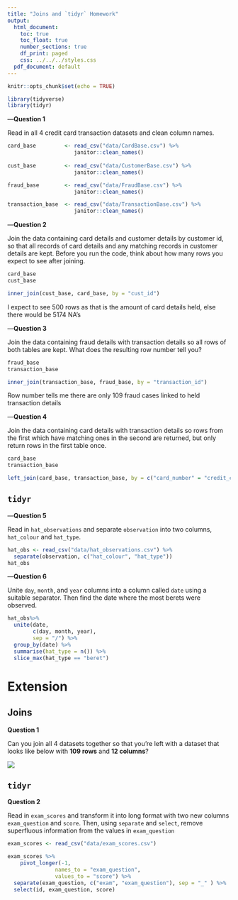 ```yaml
---
title: "Joins and `tidyr` Homework"
output:
  html_document:
    toc: true
    toc_float: true
    number_sections: true
    df_print: paged
    css: ../../../styles.css
  pdf_document: default
---
```


```r
knitr::opts_chunk$set(echo = TRUE)
```

```r
library(tidyverse)
library(tidyr)
```

---**Question 1**

Read in all 4 credit card transaction datasets and clean column names.
```r
card_base         <- read_csv("data/CardBase.csv") %>% 
                     janitor::clean_names()
  
cust_base         <- read_csv("data/CustomerBase.csv") %>% 
                     janitor::clean_names()

fraud_base        <- read_csv("data/FraudBase.csv") %>% 
                     janitor::clean_names()

transaction_base  <- read_csv("data/TransactionBase.csv") %>% 
                     janitor::clean_names()
```


---**Question 2**

Join the data containing card details and customer details by customer id, so that all records of card details and any matching records in customer details are kept. Before you run the code, think about how many rows you expect to see after joining.

```r
card_base        
cust_base        

inner_join(cust_base, card_base, by = "cust_id")
```

I expect to see 500 rows as that is the amount of card details held, else there would be 5174 NA's

---**Question 3**

Join the data containing fraud details with transaction details so all rows of both tables are kept. What does the resulting row number tell you?

```r
fraud_base
transaction_base

inner_join(transaction_base, fraud_base, by = "transaction_id")
```
Row number tells me there are only 109 fraud cases linked to held transaction details

---**Question 4**

Join the data containing card details with transaction details so rows from the first which have matching ones in the second are returned, but only return rows in the first table once.

```r
card_base
transaction_base

left_join(card_base, transaction_base, by = c("card_number" = "credit_card_id"))
```


## `tidyr`

---**Question 5**

Read in `hat_observations` and separate `observation` into two columns, `hat_colour` and `hat_type`.

```r
hat_obs <- read_csv("data/hat_observations.csv") %>% 
  separate(observation, c("hat_colour", "hat_type"))
hat_obs
```


---**Question 6**

Unite `day`, `month`, and `year` columns into a column called `date` using a suitable separator. Then find the date where the most berets were observed.

```r
hat_obs%>% 
  unite(date, 
        c(day, month, year), 
        sep = "/") %>% 
  group_by(date) %>% 
  summarise(hat_type = n()) %>% 
  slice_max(hat_type == "beret")
```


# Extension

## Joins

**Question 1**

Can you join all 4 datasets together so that you're left with a dataset that looks like below with **109 rows** and **12 columns**?

![](images/all_joined.png)

## `tidyr`

**Question 2**

Read in `exam_scores` and transform it into long format with two new columns `exam_question` and `score`. Then, using `separate` and `select`, remove superfluous information from the values in `exam_question`

```r
exam_scores <- read_csv("data/exam_scores.csv") 

exam_scores %>%
    pivot_longer(-1, 
               names_to = "exam_question", 
               values_to = "score") %>% 
  separate(exam_question, c("exam", "exam_question"), sep = "_" ) %>% 
  select(id, exam_question, score)
  
```

